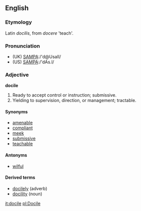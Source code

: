 ==English==
===Etymology===
Latin ''docilis'', from ''docere'' 'teach'.
===Pronunciation===
*(UK) [[Pronunciation guide|SAMPA]]:/'d@UsaIl/
*(US) [[Pronunciation guide|SAMPA]]:/'dAs.l/
===Adjective===
'''docile'''
#Ready to accept control or instruction; submissive.
#Yielding to supervision, direction, or management; tractable.
====Synonyms====
*[[amenable]]
*[[compliant]]
*[[meek]]
*[[submissive]]
*[[teachable]]
====Antonyms====
*[[wilful]]
====Derived terms====
*[[docilely]] (adverb)
*[[docility]] (noun)

[[it:docile]]
[[pl:Docile]]
